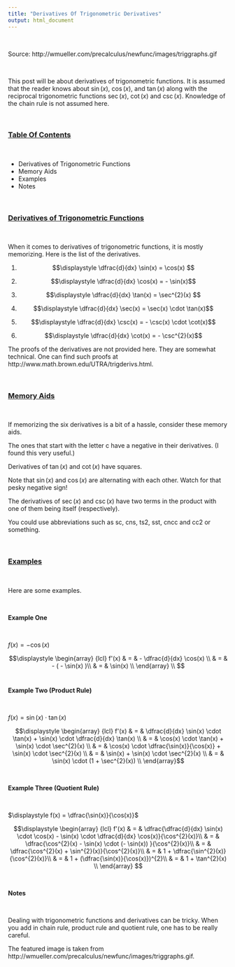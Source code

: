 ```yaml
---
title: "Derivatives Of Trigonometric Derivatives"
output: html_document
---
```


&nbsp;

Source: http://wmueller.com/precalculus/newfunc/images/triggraphs.gif

&nbsp;

This post will be about derivatives of trigonometric functions. It is assumed that the reader knows about $\sin(x)$, $\cos(x)$, and $\tan(x)$ along with the reciprocal trigonometric functions $\sec(x)$, $\cot(x)$ and $\csc(x)$. Knowledge of the chain rule is not assumed here.

&nbsp;

### <u>Table Of Contents</u>

&nbsp;

* Derivatives of Trigonometric Functions
* Memory Aids
* Examples
* Notes

&nbsp;

### <u>Derivatives of Trigonometric Functions</u>

&nbsp;

When it comes to derivatives of trigonometric functions, it is mostly memorizing. Here is the list of the derivatives.

1) $$\displaystyle \dfrac{d}{dx} \sin(x) = \cos(x) $$

2) $$\displaystyle \dfrac{d}{dx} \cos(x) = - \sin(x)$$

3) $$\displaystyle \dfrac{d}{dx} \tan(x) = \sec^{2}(x) $$

4) $$\displaystyle \dfrac{d}{dx} \sec(x) = \sec(x) \cdot \tan(x)$$

5) $$\displaystyle \dfrac{d}{dx} \csc(x) = - \csc(x) \cdot \cot(x)$$

6) $$\displaystyle \dfrac{d}{dx} \cot(x) = - \csc^{2}(x)$$

The proofs of the derivatives are not provided here. They are somewhat technical. One can find such proofs at http://www.math.brown.edu/UTRA/trigderivs.html.

&nbsp;

### <u>Memory Aids</u>

&nbsp;

If memorizing the six derivatives is a bit of a hassle, consider these memory aids.

The ones that start with the letter c have a negative in their derivatives. (I found this very useful.)

Derivatives of $\tan(x)$ and $\cot(x)$ have squares.

Note that $\sin(x)$ and $\cos(x)$ are alternating with each other. Watch for that pesky negative sign!

The derivatives of $\sec(x)$ and $\csc(x)$ have two terms in the product with one of them being itself (respectively).

You could use abbreviations such as sc, cns, ts2, sst, cncc and cc2 or something.

&nbsp;

### <u>Examples</u>

&nbsp;

Here are some examples.

&nbsp;

**Example One**

&nbsp;

$\displaystyle f(x) = -\cos(x)$

$$\displaystyle \begin{array} {lcl} f'(x) & = & - \dfrac{d}{dx} \cos(x) \\ & = & - ( - \sin(x) )\\ & = & \sin(x) \\ \end{array} \\ $$
&nbsp;

**Example Two (Product Rule)**

&nbsp;

$\displaystyle f(x) = \sin(x) \cdot \tan(x)$

$$\displaystyle \begin{array} {lcl} f'(x) & = & \dfrac{d}{dx} \sin(x) \cdot \tan(x) + \sin(x) \cdot \dfrac{d}{dx} \tan(x) \\ & = & \cos(x) \cdot \tan(x) + \sin(x) \cdot \sec^{2}(x) \\ & = & \cos(x) \cdot \dfrac{\sin(x)}{\cos(x)} + \sin(x) \cdot \sec^{2}(x) \\ & = & \sin(x) + \sin(x) \cdot \sec^{2}(x) \\ & = & \sin(x) \cdot (1 + \sec^{2}(x)) \\ \end{array}$$

&nbsp;

**Example Three (Quotient Rule)**

&nbsp;

$\displaystyle f(x) = \dfrac{\sin(x)}{\cos(x)}$

$$\displaystyle \begin{array} {lcl} f'(x) & = & \dfrac{\dfrac{d}{dx} \sin(x) \cdot \cos(x) - \sin(x) \cdot \dfrac{d}{dx} \cos(x)}{\cos^{2}(x)}\\ & = & \dfrac{\cos^{2}(x) - \sin(x) \cdot (- \sin(x)) }{\cos^{2}(x)}\\ & = & \dfrac{\cos^{2}(x) + \sin^{2}(x)}{\cos^{2}(x)}\\ & = & 1 + \dfrac{\sin^{2}(x)}{\cos^{2}(x)}\\ & = & 1 + (\dfrac{\sin(x)}{\cos(x)})^{2}\\ & = & 1 + \tan^{2}(x) \\
\end{array} $$

&nbsp;

**Notes**

&nbsp;

Dealing with trigonometric functions and derivatives can be tricky. When you add in chain rule, product rule and quotient rule, one has to be really careful.

The featured image is taken from http://wmueller.com/precalculus/newfunc/images/triggraphs.gif.